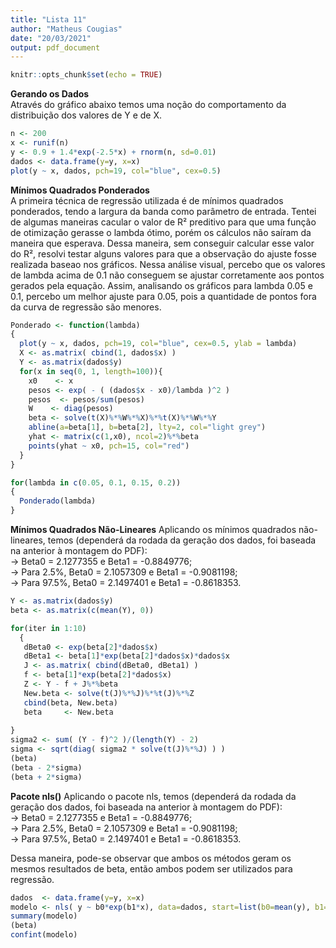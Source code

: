 ```yaml
---
title: "Lista 11"
author: "Matheus Cougias"
date: "20/03/2021"
output: pdf_document
---
```


```r
knitr::opts_chunk$set(echo = TRUE)
```

**Gerando os Dados**  
Através do gráfico abaixo temos uma noção do comportamento da distribuição dos valores de Y e de X.
```r
n <- 200
x <- runif(n)
y <- 0.9 + 1.4*exp(-2.5*x) + rnorm(n, sd=0.01)
dados <- data.frame(y=y, x=x)
plot(y ~ x, dados, pch=19, col="blue", cex=0.5)
```

**Mínimos Quadrados Ponderados**  
A primeira técnica de regressão utilizada é de mínimos quadrados ponderados, tendo a largura da banda como parâmetro de entrada. Tentei de algumas maneiras cacular o valor de R² preditivo para que uma função de otimização gerasse o lambda ótimo, porém os cálculos não saíram da maneira que esperava. Dessa maneira, sem conseguir calcular esse valor do R², resolvi testar alguns valores para que a observação do ajuste fosse realizada baseao nos gráficos. Nessa análise visual, percebo que os valores de lambda acima de 0.1 não conseguem se ajustar corretamente aos pontos gerados pela equação. Assim, analisando os gráficos para lambda 0.05 e 0.1, percebo um melhor ajuste para 0.05, pois a quantidade de pontos fora da curva de regressão são menores.
```r
Ponderado <- function(lambda)
{
  plot(y ~ x, dados, pch=19, col="blue", cex=0.5, ylab = lambda)
  X <- as.matrix( cbind(1, dados$x) )
  Y <- as.matrix(dados$y)
  for(x in seq(0, 1, length=100)){
    x0    <- x
    pesos <- exp( - ( (dados$x - x0)/lambda )^2 )
    pesos  <- pesos/sum(pesos)
    W    <- diag(pesos)
    beta <- solve(t(X)%*%W%*%X)%*%t(X)%*%W%*%Y
    abline(a=beta[1], b=beta[2], lty=2, col="light grey")
    yhat <- matrix(c(1,x0), ncol=2)%*%beta
    points(yhat ~ x0, pch=15, col="red")
  }
}

for(lambda in c(0.05, 0.1, 0.15, 0.2))
{
  Ponderado(lambda)
}

```

**Mínimos Quadrados Não-Lineares** 
Aplicando os mínimos quadrados não-lineares, temos (dependerá da rodada da geração dos dados, foi baseada na anterior à montagem do PDF):  
-> Beta0 = 2.1277355 e Beta1 = -0.8849776;  
-> Para 2.5%, Beta0 = 2.1057309 e Beta1 = -0.9081198;  
-> Para 97.5%, Beta0 = 2.1497401 e Beta1 = -0.8618353.
```r
Y <- as.matrix(dados$y)
beta <- as.matrix(c(mean(Y), 0))

for(iter in 1:10)
  {
   dBeta0 <- exp(beta[2]*dados$x)
   dBeta1 <- beta[1]*exp(beta[2]*dados$x)*dados$x
   J <- as.matrix( cbind(dBeta0, dBeta1) )
   f <- beta[1]*exp(beta[2]*dados$x)
   Z <- Y - f + J%*%beta
   New.beta <- solve(t(J)%*%J)%*%t(J)%*%Z
   cbind(beta, New.beta)
   beta     <- New.beta
   
}
sigma2 <- sum( (Y - f)^2 )/(length(Y) - 2)
sigma <- sqrt(diag( sigma2 * solve(t(J)%*%J) ) )
(beta)
(beta - 2*sigma)
(beta + 2*sigma)
```

**Pacote nls()**
Aplicando o pacote nls, temos (dependerá da rodada da geração dos dados, foi baseada na anterior à montagem do PDF):  
-> Beta0 = 2.1277355 e Beta1 = -0.8849776;  
-> Para 2.5%, Beta0 = 2.1057309 e Beta1 = -0.9081198;  
-> Para 97.5%, Beta0 = 2.1497401 e Beta1 = -0.8618353.

Dessa maneira, pode-se observar que ambos os métodos geram os mesmos resultados de beta, então ambos podem ser utilizados para regressão.
```r
dados  <- data.frame(y=y, x=x)
modelo <- nls( y ~ b0*exp(b1*x), data=dados, start=list(b0=mean(y), b1=0))
summary(modelo)
(beta)
confint(modelo)
```